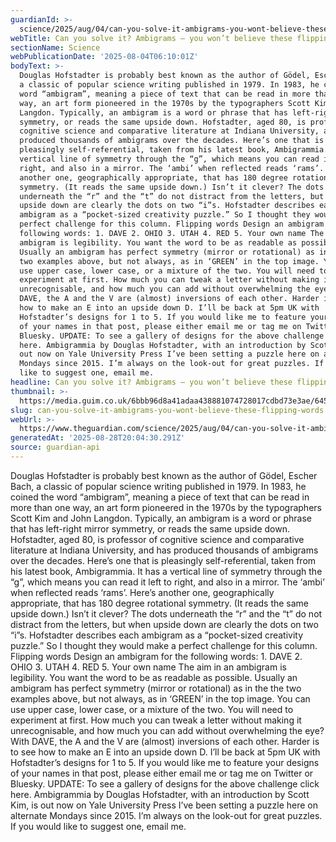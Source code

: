 ```yaml
---
guardianId: >-
  science/2025/aug/04/can-you-solve-it-ambigrams-you-wont-believe-these-flipping-words
webTitle: Can you solve it? Ambigrams – you won’t believe these flipping words!
sectionName: Science
webPublicationDate: '2025-08-04T06:10:01Z'
bodyText: >-
  Douglas Hofstadter is probably best known as the author of Gödel, Escher Bach,
  a classic of popular science writing published in 1979. In 1983, he coined the
  word “ambigram”, meaning a piece of text that can be read in more than one
  way, an art form pioneered in the 1970s by the typographers Scott Kim and John
  Langdon. Typically, an ambigram is a word or phrase that has left-right mirror
  symmetry, or reads the same upside down. Hofstadter, aged 80, is professor of
  cognitive science and comparative literature at Indiana University, and has
  produced thousands of ambigrams over the decades. Here’s one that is
  pleasingly self-referential, taken from his latest book, Ambigrammia. It has a
  vertical line of symmetry through the “g”, which means you can read it left to
  right, and also in a mirror. The ‘ambi’ when reflected reads ‘rams’. Here’s
  another one, geographically appropriate, that has 180 degree rotational
  symmetry. (It reads the same upside down.) Isn’t it clever? The dots
  underneath the “r” and the “t” do not distract from the letters, but when
  upside down are clearly the dots on two “i”s. Hofstadter describes each
  ambigram as a “pocket-sized creativity puzzle.” So I thought they would make a
  perfect challenge for this column. Flipping words Design an ambigram for the
  following words: 1. DAVE 2. OHIO 3. UTAH 4. RED 5. Your own name The aim in an
  ambigram is legibility. You want the word to be as readable as possible.
  Usually an ambigram has perfect symmetry (mirror or rotational) as in the the
  two examples above, but not always, as in ‘GREEN’ in the top image. You can
  use upper case, lower case, or a mixture of the two. You will need to
  experiment at first. How much you can tweak a letter without making it
  unrecognisable, and how much you can add without overwhelming the eye? With
  DAVE, the A and the V are (almost) inversions of each other. Harder is to see
  how to make an E into an upside down D. I’ll be back at 5pm UK with
  Hofstadter’s designs for 1 to 5. If you would like me to feature your designs
  of your names in that post, please either email me or tag me on Twitter or
  Bluesky. UPDATE: To see a gallery of designs for the above challenge click
  here. Ambigrammia by Douglas Hofstadter, with an introduction by Scott Kim, is
  out now on Yale University Press I’ve been setting a puzzle here on alternate
  Mondays since 2015. I’m always on the look-out for great puzzles. If you would
  like to suggest one, email me.
headline: Can you solve it? Ambigrams – you won’t believe these flipping words!
thumbnail: >-
  https://media.guim.co.uk/6bbb96d8a41adaa438881074728017cdbd73e3ae/645_1589_1224_978/500.png
slug: can-you-solve-it-ambigrams-you-wont-believe-these-flipping-words
webUrl: >-
  https://www.theguardian.com/science/2025/aug/04/can-you-solve-it-ambigrams-you-wont-believe-these-flipping-words
generatedAt: '2025-08-28T20:04:30.291Z'
source: guardian-api
---
```

Douglas Hofstadter is probably best known as the author of Gödel, Escher Bach, a classic of popular science writing published in 1979. In 1983, he coined the word “ambigram”, meaning a piece of text that can be read in more than one way, an art form pioneered in the 1970s by the typographers Scott Kim and John Langdon. Typically, an ambigram is a word or phrase that has left-right mirror symmetry, or reads the same upside down. Hofstadter, aged 80, is professor of cognitive science and comparative literature at Indiana University, and has produced thousands of ambigrams over the decades. Here’s one that is pleasingly self-referential, taken from his latest book, Ambigrammia. It has a vertical line of symmetry through the “g”, which means you can read it left to right, and also in a mirror. The ‘ambi’ when reflected reads ‘rams’. Here’s another one, geographically appropriate, that has 180 degree rotational symmetry. (It reads the same upside down.) Isn’t it clever? The dots underneath the “r” and the “t” do not distract from the letters, but when upside down are clearly the dots on two “i”s. Hofstadter describes each ambigram as a “pocket-sized creativity puzzle.” So I thought they would make a perfect challenge for this column. Flipping words Design an ambigram for the following words: 1. DAVE 2. OHIO 3. UTAH 4. RED 5. Your own name The aim in an ambigram is legibility. You want the word to be as readable as possible. Usually an ambigram has perfect symmetry (mirror or rotational) as in the the two examples above, but not always, as in ‘GREEN’ in the top image. You can use upper case, lower case, or a mixture of the two. You will need to experiment at first. How much you can tweak a letter without making it unrecognisable, and how much you can add without overwhelming the eye? With DAVE, the A and the V are (almost) inversions of each other. Harder is to see how to make an E into an upside down D. I’ll be back at 5pm UK with Hofstadter’s designs for 1 to 5. If you would like me to feature your designs of your names in that post, please either email me or tag me on Twitter or Bluesky. UPDATE: To see a gallery of designs for the above challenge click here. Ambigrammia by Douglas Hofstadter, with an introduction by Scott Kim, is out now on Yale University Press I’ve been setting a puzzle here on alternate Mondays since 2015. I’m always on the look-out for great puzzles. If you would like to suggest one, email me.
